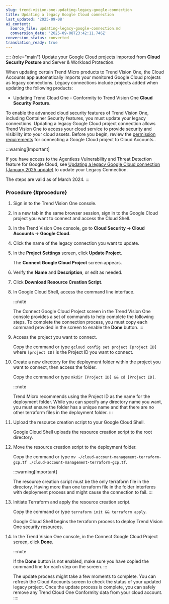 ```yaml
---
slug: trend-vision-one-updating-legacy-google-connection
title: Updating a legacy Google Cloud connection
last_updated: '2025-09-08'
ai_context:
  source_file: updating-legacy-google-connection.md
  conversion_date: '2025-09-08T23:42:11.746Z'
conversion_status: converted
translation_ready: true
---
```


:::: {role="main"}
Update your Google Cloud projects imported from **Cloud Security Posture** and Server & Workload Protection.

When updating certain Trend Micro products to Trend Vision One, the Cloud Accounts app automatically imports your monitored Google Cloud projects as legacy connections. Legacy connections include projects added when updating the following products:

- Updating Trend Cloud One - Conformity to Trend Vision One **Cloud Security Posture**.

To enable the advanced cloud security features of Trend Vision One, including Container Security features, you must update your legacy connections. Updating a legacy Google Cloud project connection allows Trend Vision One to access your cloud service to provide security and visibility into your cloud assets. Before you begin, review the [permission requirements](gcp-required-permissions.mdx) for connecting a Google Cloud project to Cloud Accounts..

:::warning[Important]

If you have access to the Agentless Vulnerability and Threat Detection feature for Google Cloud, see [Updating a legacy Google Cloud connection (January 2025 update)](update-legacy-google-cloud-project.mdx) to update your Legacy Connection.

The steps are valid as of March 2024.
:::

### Procedure {#procedure}

1.  Sign in to the Trend Vision One console.

2.  In a new tab in the same browser session, sign in to the Google Cloud project you want to connect and access the Cloud Shell.

3.  In the Trend Vision One console, go to **Cloud Security → Cloud Accounts → Google Cloud**.

4.  Click the name of the legacy connection you want to update.

5.  In the **Project Settings** screen, click **Update Project**.

    The **Connect Google Cloud Project** screen appears.

6.  Verify the **Name** and **Description**, or edit as needed.

7.  Click **Download Resource Creation Script**.

8.  In Google Cloud Shell, access the command line interface.

    :::note

    The Connect Google Cloud Project screen in the Trend Vision One console provides a set of commands to help complete the following steps. To complete the connection process, you must copy each command provided in the screen to enable the **Done** button.
    :::

9.  Access the project you want to connect.

    Copy the command or type `gcloud config set project [project ID]` where `[project ID]` is the Project ID you want to connect.

10. Create a new directory for the deployment folder within the project you want to connect, then access the folder.

    Copy the command or type `mkdir [Project ID] && cd [Project ID]`.

    :::note

    Trend Micro recommends using the Project ID as the name for the deployment folder. While you can specify any directory name you want, you must ensure the folder has a unique name and that there are no other terraform files in the deployment folder.
    :::

11. Upload the resource creation script to your Google Cloud Shell.

    Google Cloud Shell uploads the resource creation script to the root directory.

12. Move the resource creation script to the deployment folder.

    Copy the command or type `mv ~/cloud-account-management-terraform-gcp.tf ./cloud-account-management-terraform-gcp.tf`.

    :::warning[Important]

    The resource creation script must be the only terraform file in the directory. Having more than one terraform file in the folder interferes with deployment process and might cause the connection to fail.
    :::

13. Initiate Terraform and apply the resource creation script.

    Copy the command or type `terraform init && terraform apply`.

    Google Cloud Shell begins the terraform process to deploy Trend Vision One security resources.

14. In the Trend Vision One console, in the Connect Google Cloud Project screen, click **Done**.

    :::note

    If the **Done** button is not enabled, make sure you have copied the command line for each step on the screen.
    :::

    The update process might take a few moments to complete. You can refresh the Cloud Accounts screen to check the status of your updated legacy project. Once the update process is complete, you can safely remove any Trend Cloud One Conformity data from your cloud account.
::::
